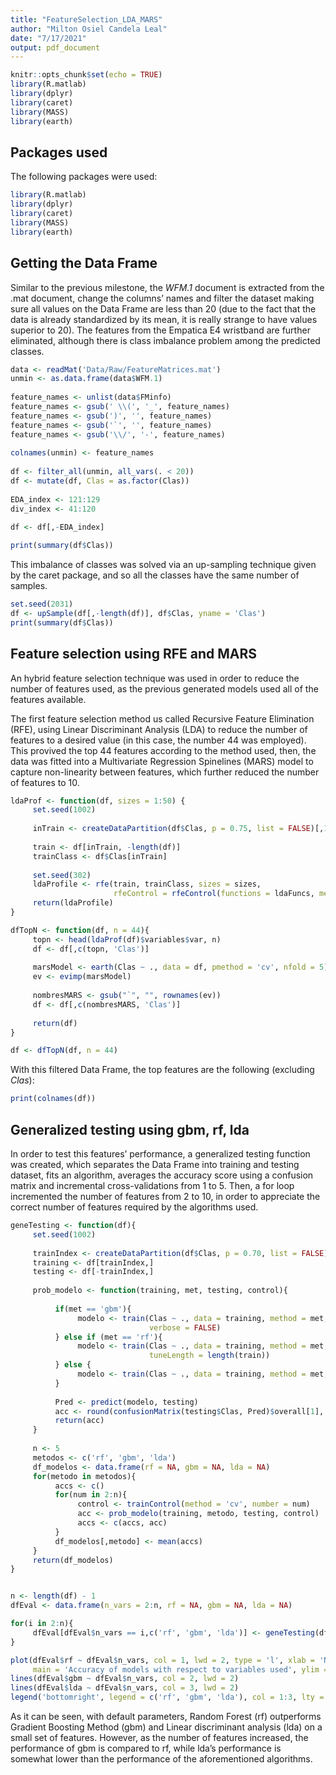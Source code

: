 ```yaml
---
title: "FeatureSelection_LDA_MARS"
author: "Milton Osiel Candela Leal"
date: "7/17/2021"
output: pdf_document
---
```


```r
knitr::opts_chunk$set(echo = TRUE)
library(R.matlab)
library(dplyr)
library(caret)
library(MASS)
library(earth)
```

## Packages used
The following packages were used:

```r
library(R.matlab)
library(dplyr)
library(caret)
library(MASS)
library(earth)
```

## Getting the Data Frame
Similar to the previous milestone, the *WFM.1* document is extracted from the .mat document, change the columns' names and filter the dataset making sure all values on the Data Frame are less than 20 (due to the fact that the data is already standardized by its mean, it is really strange to have values superior to 20). The features from the Empatica E4 wristband are further eliminated, although there is class imbalance problem among the predicted classes.

```r
data <- readMat('Data/Raw/FeatureMatrices.mat')
unmin <- as.data.frame(data$WFM.1)
     
feature_names <- unlist(data$FMinfo)
feature_names <- gsub(' \\(', '_', feature_names)
feature_names <- gsub(')', '', feature_names)
feature_names <- gsub('`', '', feature_names)
feature_names <- gsub('\\/', '-', feature_names)
     
colnames(unmin) <- feature_names
     
df <- filter_all(unmin, all_vars(. < 20))
df <- mutate(df, Clas = as.factor(Clas))
     
EDA_index <- 121:129
div_index <- 41:120
     
df <- df[,-EDA_index]

print(summary(df$Clas))
```

This imbalance of classes was solved via an up-sampling technique given by the caret package, and so all the classes have the same number of samples. 
```r
set.seed(2031)
df <- upSample(df[,-length(df)], df$Clas, yname = 'Clas')
print(summary(df$Clas))
```

## Feature selection using RFE and MARS

An hybrid feature selection technique was used in order to reduce the number of features used, as the previous generated models used all of the features available.

The first feature selection method us called Recursive Feature Elimination (RFE), using Linear Discriminant Analysis (LDA) to reduce the number of features to a desired value (in this case, the number 44 was employed). This provived the top 44 features according to the method used, then, the data was fitted into a Multivariate Regression Spinelines (MARS) model to capture non-linearity between features, which further reduced the number of features to 10.

```r
ldaProf <- function(df, sizes = 1:50) {
     set.seed(1002)
     
     inTrain <- createDataPartition(df$Clas, p = 0.75, list = FALSE)[,1]
     
     train <- df[inTrain, -length(df)]
     trainClass <- df$Clas[inTrain]
     
     set.seed(302)
     ldaProfile <- rfe(train, trainClass, sizes = sizes, 
                       rfeControl = rfeControl(functions = ldaFuncs, method = 'cv'))
     return(ldaProfile)
}

dfTopN <- function(df, n = 44){
     topn <- head(ldaProf(df)$variables$var, n)
     df <- df[,c(topn, 'Clas')]
     
     marsModel <- earth(Clas ~ ., data = df, pmethod = 'cv', nfold = 5)
     ev <- evimp(marsModel)
     
     nombresMARS <- gsub("`", "", rownames(ev))
     df <- df[,c(nombresMARS, 'Clas')]
     
     return(df)
}

df <- dfTopN(df, n = 44)
```
With this filtered Data Frame, the top features are the following (excluding *Clas*): 
```r
print(colnames(df))
```

## Generalized testing using gbm, rf, lda
In order to test this features' performance, a generalized testing function was created, which separates the Data Frame into training and testing dataset, fits an algorithm, averages the accuracy score using a confusion matrix and incremental cross-validations from 1 to 5. Then, a for loop incremented the number of features from 2 to 10, in order to appreciate the correct number of features required by the algorithms used.

```r
geneTesting <- function(df){ 
     set.seed(1002)
     
     trainIndex <- createDataPartition(df$Clas, p = 0.70, list = FALSE)
     training <- df[trainIndex,]
     testing <- df[-trainIndex,]
     
     prob_modelo <- function(training, met, testing, control){
          
          if(met == 'gbm'){
               modelo <- train(Clas ~ ., data = training, method = met, trControl = control, 
                               verbose = FALSE) 
          } else if (met == 'rf'){
               modelo <- train(Clas ~ ., data = training, method = met, trControl = control,
                               tuneLength = length(train))
          } else {
               modelo <- train(Clas ~ ., data = training, method = met, trControl = control)
          }
          
          Pred <- predict(modelo, testing)
          acc <- round(confusionMatrix(testing$Clas, Pred)$overall[1], 5)
          return(acc)
     }
     
     n <- 5
     metodos <- c('rf', 'gbm', 'lda')
     df_modelos <- data.frame(rf = NA, gbm = NA, lda = NA)
     for(metodo in metodos){
          accs <- c()
          for(num in 2:n){
               control <- trainControl(method = 'cv', number = num)
               acc <- prob_modelo(training, metodo, testing, control)
               accs <- c(accs, acc) 
          }
          df_modelos[,metodo] <- mean(accs) 
     }
     return(df_modelos)
}


n <- length(df) - 1
dfEval <- data.frame(n_vars = 2:n, rf = NA, gbm = NA, lda = NA)

for(i in 2:n){
     dfEval[dfEval$n_vars == i,c('rf', 'gbm', 'lda')] <- geneTesting(df[,c(1:i, length(df))])
}

plot(dfEval$rf ~ dfEval$n_vars, col = 1, lwd = 2, type = 'l', xlab = 'Number of features used', ylab = 'Accuracy',
     main = 'Accuracy of models with respect to variables used', ylim = c(0.5, 1), xlim = c(2,n))
lines(dfEval$gbm ~ dfEval$n_vars, col = 2, lwd = 2)
lines(dfEval$lda ~ dfEval$n_vars, col = 3, lwd = 2)
legend('bottomright', legend = c('rf', 'gbm', 'lda'), col = 1:3, lty = 1, lwd = 2)
```

As it can be seen, with default parameters, Random Forest (rf) outperforms Gradient Boosting Method (gbm) and Linear discriminant analysis (lda) on a small set of features. However, as the number of features increased, the performance of gbm is compared to rf, while lda's performance is somewhat lower than the performance of the aforementioned algorithms.  